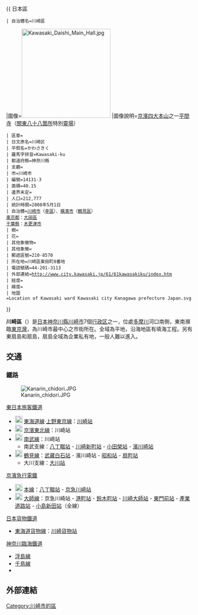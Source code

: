 {{Pathnav|日本|神奈川縣|川崎市}}
{{ 日本區
 | 自治體名=川崎區
|圖像=[[File:Kawasaki_Daishi_Main_Hall.jpg|240px]]
|圖像說明=[[京濱四大本山|京濱四大本山]]之一[[平間寺|平間寺]]（[[關東八十八箇所|關東八十八箇所]]特別[[靈場|靈場]]）
 | 區章=
 | 日文原名=川崎区
 | 平假名=かわさきく
 | 羅馬字拼音=Kawasaki-ku
 | 都道府縣=神奈川縣
 | 支廳=
 | 市=川崎市
 | 編號=14131-3
 | 面積=40.15
 | 邊界未定=
 | 人口=212,777
 | 統計時間=2008年5月1日
 | 自治體=[[川崎市|川崎市]]（[[幸區|幸區]]）、[[橫濱市|橫濱市]]（[[鶴見區_(橫濱市)|鶴見區]]）<br/>[[東京都|東京都]]：[[大田區|大田區]]<br/>[[千葉縣|千葉縣]]：[[木更津市|木更津市]]
 | 樹=
 | 花=
 | 其他象徵物=
 | 其他象徵=
 | 郵遞區號=210-8570
 | 所在地=川崎區東田町8番地
 | 電話號碼=44-201-3113
 | 外部連結=http://www.city.kawasaki.jp/61/61kawasakiku/index.htm
 | 經度=
 | 緯度=
 | 地圖=Location of Kawasaki ward Kawasaki city Kanagawa prefecture Japan.svg
}}

'''川崎區'''（{{jpn|j=川崎区|hg=かわさきく|rm=Kawasaki ku|f=y}}）是[[日本|日本]][[神奈川縣|神奈川縣]][[川崎市|川崎市]]7個[[行政區_(日本)|行政区]]之一，位處[[多摩川|多摩川]]河口南側，東南瀕臨[[東京灣|東京灣]]，為川崎市最中心之市街所在。全域為平地，沿海地區有填海工程。另有東扇島和扇島，扇島全域為企業私有地，一般人難以進入。
== 交通 ==
=== 鐵路 ===
[[File:Kanarin_chidori.JPG|right]]
; [[東日本旅客鐵道|東日本旅客鐵道]]
* [[File:JR_JT_line_symbol.svg|20px]] [[東海道線_(JR東日本)|東海道線]]·[[上野東京線|上野東京線]]：[[川崎站|川崎站]]
* [[File:JR_JK_line_symbol.svg|20px]] [[京濱東北線|京濱東北線]]：川崎站
* [[File:JR_JN_line_symbol.svg|20px]] [[南武線|南武線]]：川崎站
** 南武支線：[[八丁畷站|八丁畷站]] - [[川崎新町站|川崎新町站]] - [[小田榮站|小田榮站]] - [[濱川崎站|濱川崎站]]
* [[File:JR_JI_line_symbol.svg|20px]] [[鶴見線|鶴見線]]：[[武藏白石站|武藏白石站]] - 濱川崎站 - [[昭和站|昭和站]] - [[扇町站_(神奈川縣)|扇町站]]
** 大川支線：[[大川站_(日本)|大川站]]
; [[京濱急行電鐵|京濱急行電鐵]]
* [[File:Number_prefix_Keikyū.svg|20px]] [[京急本線|本線]]：[[八丁畷站|八丁畷站]] - [[京急川崎站|京急川崎站]]
* [[File:Number_prefix_Keikyū.svg|20px]] [[大師線_(京濱急行電鐵)|大師線]]：京急川崎站 - [[港町站|港町站]] - [[鈴木町站|鈴木町站]] - [[川崎大師站|川崎大師站]] - [[東門前站|東門前站]] - [[產業道路站|產業道路站]] - [[小島新田站|小島新田站]]（全線）
; [[日本貨物鐵道|日本貨物鐵道]]
* [[東海道貨物線|東海道貨物線]]：[[川崎貨物站|川崎貨物站]]
; [[神奈川臨海鐵道|神奈川臨海鐵道]]
* [[浮島線|浮島線]]
* [[千鳥線|千鳥線]]
* {{link-ja|水江線|神奈川臨海鉄道水江線}}
== 外部連結 ==
{{commonscat|Kawasaki-ku, Kawasaki}}

{{神奈川縣}}

[[Category:川崎市的區|Category:川崎市的區]]